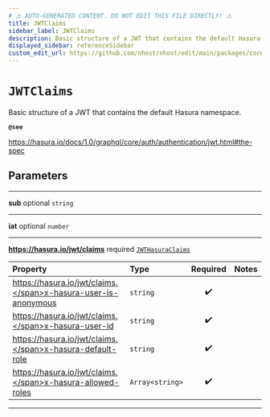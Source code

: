 ```yaml
---
# ⚠️ AUTO-GENERATED CONTENT. DO NOT EDIT THIS FILE DIRECTLY! ⚠️
title: JWTClaims
sidebar_label: JWTClaims
description: Basic structure of a JWT that contains the default Hasura namespace.
displayed_sidebar: referenceSidebar
custom_edit_url: https://github.com/nhost/nhost/edit/main/packages/core/src/types.ts#L179
---
```


# `JWTClaims`

Basic structure of a JWT that contains the default Hasura namespace.

**`@see`**

https://hasura.io/docs/1.0/graphql/core/auth/authentication/jwt.html#the-spec

## Parameters

---

**<span className="parameter-name">sub</span>** <span className="optional-status">optional</span> `string`

---

**<span className="parameter-name">iat</span>** <span className="optional-status">optional</span> `number`

---

**<span className="parameter-name">https://hasura.io/jwt/claims</span>** <span className="optional-status">required</span> [`JWTHasuraClaims`](/reference/docgen/javascript/auth/types/jwt-hasura-claims)

| Property                                                                                                                            | Type            | Required | Notes |
| :---------------------------------------------------------------------------------------------------------------------------------- | :-------------- | :------: | :---- |
| <span className="parameter-name"><span className="light-grey">https://hasura.io/jwt/claims.</span>x-hasura-user-is-anonymous</span> | `string`        |    ✔️    |       |
| <span className="parameter-name"><span className="light-grey">https://hasura.io/jwt/claims.</span>x-hasura-user-id</span>           | `string`        |    ✔️    |       |
| <span className="parameter-name"><span className="light-grey">https://hasura.io/jwt/claims.</span>x-hasura-default-role</span>      | `string`        |    ✔️    |       |
| <span className="parameter-name"><span className="light-grey">https://hasura.io/jwt/claims.</span>x-hasura-allowed-roles</span>     | `Array<string>` |    ✔️    |       |

---
